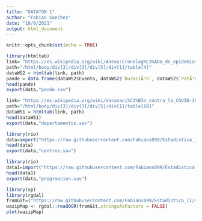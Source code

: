 ---
title: "DATATON 1"
author: "Fabian Sanchez"
date: "18/9/2021"
output: html_document
---

```{r setup, include=FALSE}
knitr::opts_chunk$set(echo = TRUE)
```

```{r}
library(htmltab)
link= "https://es.wikipedia.org/wiki/Anexo:Cronolog%C3%ADa_de_epidemias#Epidemias_y_pandemias_en_orden_cronol%C3%B3gico"
path="/html/body/div[3]/div[3]/div[5]/div[1]/table[4]"
dataWS2 = htmltab(link, path)
pande = data.frame(dataWS2$Evento, dataWS2$`DuraciÃ³n`, dataWS2$`PatÃ³geno`)
head(pande)
export(data,"pande.sav")
```



```{r}
link= "https://es.wikipedia.org/wiki/Vacunaci%C3%B3n_contra_la_COVID-19_en_Per%C3%BA"
path="/html/body/div[3]/div[3]/div[5]/div[1]/table[18]"
dataWS1 = htmltab(link, path)
head(dataWS1)
export(data,"departamentos.sav")
```

```{r}
library(rio)
data=import("https://raw.githubusercontent.com/Fabians099/Estadistica_II/main/TB_CENTRO_VACUNACION.csv")
head(data)
export(data,"centros.sav")
```


```{r}
library(rio)
data1=import("https://raw.githubusercontent.com/Fabians099/Estadistica_II/main/TB_PROGRAMACION_VACUNAS.csv")
head(data1)
export(data,"progrmacion.sav")
```


```{r}
library(sp)
library(rgdal)
fromGit=("https://raw.githubusercontent.com/Fabians099/Estadistica_II/main/PROVINCIAS.json")
wazipMap <- rgdal::readOGR(fromGit,stringsAsFactors = FALSE)
plot(wazipMap)
```